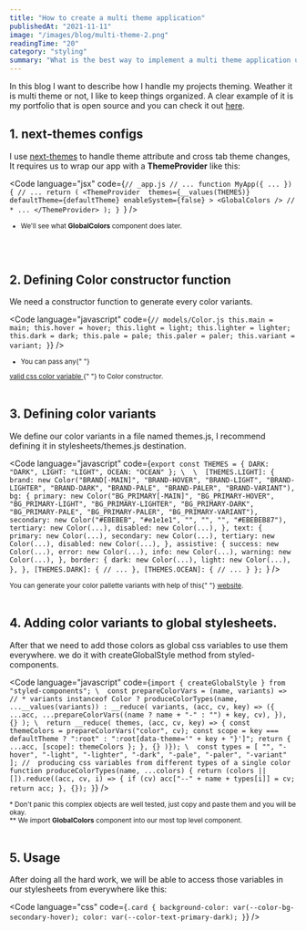 ```yaml
---
title: "How to create a multi theme application"
publishedAt: "2021-11-11"
image: "/images/blog/multi-theme-2.png"
readingTime: "20"
category: "styling"
summary: "What is the best way to implement a multi theme application using best practices?"
---
```


In this blog I want to describe how I handle my projects theming. Weather it is multi theme or not, I like to keep things organized.
A clear example of it is my portfolio that is open source and you can check it out [here](https://github.com/miladMAPS/portfolio).

## 1. next-themes configs

I use [next-themes](https://github.com/pacocoursey/next-themes) to handle theme attribute and cross tab theme changes,
It requires us to wrap our app with a **ThemeProvider** like this:

<Code
  language="jsx"
  code={`// _app.js
// ...
function MyApp({ ... }) {
  // ...
  return (
    <ThemeProvider 
      themes={__values(THEMES)}
      defaultTheme={defaultTheme}
      enableSystem={false}
    >
      <GlobalColors /> // *
      ...
    </ThemeProvider>
  );
}
`}
/>
<small>
  * We'll see what <strong>GlobalColors</strong> component does later.
</small>

<br />
<br />

## 2. Defining Color constructor function

We need a constructor function to generate every color variants.

<Code
  language="javascript"
  code={`// models/Color.js
  this.main = main;
  this.hover = hover;
  this.light = light;
  this.lighter = lighter;
  this.dark = dark;
  this.pale = pale;
  this.paler = paler;
  this.variant = variant;
}`}
/>
<small>
  * You can pass any{" "}
  <a href="https://www.w3schools.com/cssref/css_colors_legal.asp">
    valid css color variable
  </a>{" "}
  to Color constructor.
</small>
<br />
<br />

## 3. Defining color variants

We define our color variants in a file named themes.js, I recommend defining it in stylesheets/themes.js destination.

<Code
  language="javascript"
  code={`export const THEMES = {
  DARK: "DARK",
  LIGHT: "LIGHT",
  OCEAN: "OCEAN"
};
\ 
\ 
  [THEMES.LIGHT]: {
    brand: new Color("BRAND[-MAIN]", "BRAND-HOVER", "BRAND-LIGHT", "BRAND-LIGHTER", "BRAND-DARK", "BRAND-PALE", "BRAND-PALER", "BRAND-VARIANT"),
    bg: {
      primary: new Color("BG_PRIMARY[-MAIN]", "BG_PRIMARY-HOVER", "BG_PRIMARY-LIGHT", "BG_PRIMARY-LIGHTER", "BG_PRIMARY-DARK", "BG_PRIMARY-PALE", "BG_PRIMARY-PALER", "BG_PRIMARY-VARIANT"),
      secondary: new Color("#EBEBEB", "#e1e1e1", "", "", "", "#EBEBEB87"),
      tertiary: new Color(...),
      disabled: new Color(...),
    },
    text: {
      primary: new Color(...),
      secondary: new Color(...),
      tertiary: new Color(...),
      disabled: new Color(...),
    },
    assistive: {
      success: new Color(...),
      error: new Color(...),
      info: new Color(...),
      warning: new Color(...),
    },
    border: {
      dark: new Color(...),
      light: new Color(...),
    },
  },
  [THEMES.DARK]: {
    // ...
  },
  [THEMES.OCEAN]: {
    // ...
  }
};
`}
/>

<small>
  You can generate your color pallette variants with help of this{" "}
  <a href="http://mcg.mbitson.com/">website</a>.
</small>

<br />
<br />

## 4. Adding color variants to global stylesheets.

After that we need to add those colors as global css variables to use them everywhere.
we do it with createGlobalStyle method from styled-components.

<Code
  language="javascript"
  code={`import { createGlobalStyle } from "styled-components";
\ 
const prepareColorVars = (name, variants) => // *
  variants instanceof Color
    ? produceColorTypes(name, ...__values(variants))
    : __reduce(
        variants,
        (acc, cv, key) => ({
          ...acc,
          ...prepareColorVars((name ? name + "-" : "") + key, cv),
        }),
        {}
      );
\ 
  return __reduce(
    themes,
    (acc, cv, key) => {
      const themeColors = prepareColorVars("color", cv);
      const scope = key === defaultTheme ? ":root" : ":root[data-theme='" + key + "}']";
      return { ...acc, [scope]: themeColors };
    },
    {}
  )});
\ 
const types = [ "", "-hover", "-light", "-lighter", "-dark", "-pale", "-paler", "-variant" ];
//  producing css variables from different types of a single color
function produceColorTypes(name, ...colors) {
  return (colors || []).reduce((acc, cv, i) => {
    if (cv) acc["--" + name + types[i]] = cv;
    return acc;
  }, {});
}`}
/>

<small>
  * Don't panic this complex objects are well tested, just copy and paste them
  and you will be okay.
</small>
<br />
<small>
  ** We import <strong>GlobalColors</strong> component into our most top level
  component.
</small>

<br />
<br />

## 5. Usage

After doing all the hard work, we will be able to access those variables in our stylesheets
from everywhere like this:

<Code
  language="css"
  code={`.card {
   background-color: var(--color-bg-secondary-hover);
   color: var(--color-text-primary-dark);
 }`}
/>
